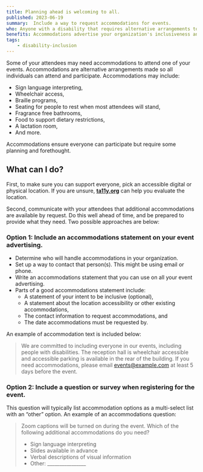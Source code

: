 ```yaml
---
title: Planning ahead is welcoming to all.
published: 2023-06-19
summary:  Include a way to request accommodations for events.
who: Anyone with a disability that requires alternative arrangements to participate.
benefits: Accommodations advertise your organization's inclusiveness and planning, while avoiding surprises during an event.
tags:
    - disability-inclusion
---
```



Some of your attendees may need accommodations to attend one of your events. Accommodations are alternative arrangements made so all individuals can attend and participate. Accommodations may include:
- Sign language interpreting,
- Wheelchair access,
- Braille programs, 
- Seating for people to rest when most attendees will stand, 
- Fragrance free bathrooms, 
- Food to support dietary restrictions,
- A lactation room,
- And more.

Accommodations ensure everyone can participate but require some planning and forethought.

## What can I do?

First, to make sure you can support everyone, pick an accessible digital or physical location. If you are unsure, [**ta11y.org**](https://www.ta11y.org) can help you evaluate the location.  

Second, communicate with your attendees that additional accommodations are available by request. Do this well ahead of time, and be prepared to provide what they need. Two possible approaches are below:

### Option 1: Include an accommodations statement on your event advertising.

- Determine who will handle accommodations in your organization.
- Set up a way to contact that person(s). This might be using email or phone.
- Write an accommodations statement that you can use on all your event advertising.
- Parts of a good accommodations statement include:
    - A statement of your intent to be inclusive (optional),
    - A statement about the location accessibility or other existing accommodations,
    - The contact information to request accommodations, and
    - The date accommodations must be requested by.

An example of accommodation text is included below:

> We are committed to including everyone in our events, including people with disabilities. The reception hall is wheelchair accessible and accessible parking is available in the rear of the building. If you need accommodations, please email events@example.com at least 5 days before the event. 

### Option 2: Include a question or survey when registering for the event. 

This question will typically list accommodation options as a multi-select list with an “other” option. An example of an accommodations question:

> Zoom captions will be turned on during the event. Which of the following additional accommodations do you need?
> - Sign language interpreting
> - Slides available in advance
> - Verbal descriptions of visual information
> - Other: ________________